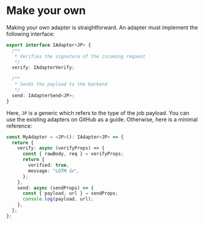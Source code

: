 # Make your own

Making your own adapter is straightforward. An adapter must implement the following interface:

```ts
export interface IAdapter<JP> {
  /**
   * Verifies the signature of the incoming request
   */
  verify: IAdapterVerify;

  /**
   * Sends the payload to the backend
   */
  send: IAdapterSend<JP>;
}
```

Here, `JP` is a generic which refers to the type of the job payload. You can use the existing adapters on GitHub as a guide. Otherwise, here is a minimal reference:

```ts
const MyAdapter = <JP>(): IAdapter<JP> => {
  return {
    verify: async (verifyProps) => {
      const { rawBody, req } = verifyProps;
      return {
        verified: true,
        message: "LGTM 👍",
      };
    },
    send: async (sendProps) => {
      const { payload, url } = sendProps;
      console.log(payload, url);
    },
  };
};
```
